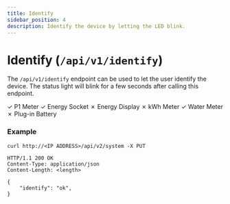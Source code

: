```yaml
---
title: Identify
sidebar_position: 4
description: Identify the device by letting the LED blink.
---
```



# Identify (`/api/v1/identify`)

The `/api/v1/identify` endpoint can be used to let the user identify the device. The status light will blink for a few seconds after calling this endpoint.

<Badge color='hw-green'>✓ P1 Meter</Badge>
<Badge color='hw-green'>✓ Energy Socket</Badge>
<Badge color='hw-red'>✗ Energy Display</Badge>
<Badge color='hw-red'>✗ kWh Meter</Badge>
<Badge color='hw-green'>✓ Water Meter</Badge>
<Badge color='hw-red'>✗ Plug-in Battery</Badge>

### Example

```http title="Request"
curl http://<IP ADDRESS>/api/v2/system -X PUT
```

```http title="Response"
HTTP/1.1 200 OK
Content-Type: application/json
Content-Length: <length>

{
    "identify": "ok",
}
```
